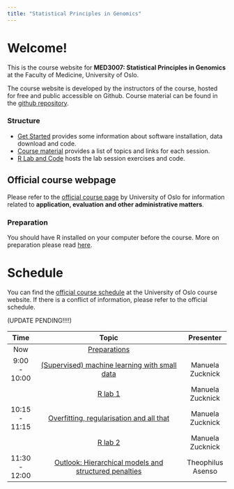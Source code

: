 ```yaml
---
title: "Statistical Principles in Genomics"
---
```


# Welcome!

This is the course website for **MED3007: Statistical Principles in Genomics** at the Faculty of Medicine, University of Oslo. 

The course website is developed by the instructors of the course, hosted for free and public accessible on Github. Course material can be found in the [github repository](https://github.com/ocbe-uio/course_med3007).

### Structure

* [Get Started]() provides some information about software installation, data download and code.
* [Course material]() provides a list of topics and links for each session.
* [R Lab and Code]() hosts the lab session exercises and code.


::: callout-note
## Official course webpage

Please refer to the [official course page](https://www.uio.no/studier/emner/medisin/med/MED3007/) by University of Oslo for information related to **application, evaluation and other administrative matters**.

:::

### Preparation

You should have R installed on your computer before the course. More on preparation please read [here]().


# Schedule

You can find the [official course schedule](https://www.uio.no/studier/emner/medisin/med/MED3007/v24/timeplan/index.html) at the University of Oslo course website. If there is a conflict of information, please refer to the official schedule.

(UPDATE PENDING!!!!)

|     Time      |                                              Topic                                              |     Presenter     |
|:-------------:|:-----------------------------------------------------------------------------------------------:|:-----------------:|
|      Now      |                                 [Preparations](part0_prep.qmd)                                  |                   |
| 9:00 - 10:00  |     [(Supervised) machine learning with small data](/lecture_notes/StatPrinciples_ML_1.pdf)     | Manuela Zucknick  |
|               |                                    [R lab 1](part1_eda.qmd)                                     | Manuela Zucknick  |
| 10:15 - 11:15 |       [Overfitting, regularisation and all that](/lecture_notes/StatPrinciples_ML_2.pdf)        | Manuela Zucknick  |
|               |                                   [R lab 2](part2_model.qmd)                                    | Manuela Zucknick  |
| 11:30 - 12:00 | [Outlook: Hierarchical models and structured penalties](/lecture_notes/StatPrinciples_ML_3.pdf) | Theophilus Asenso |






